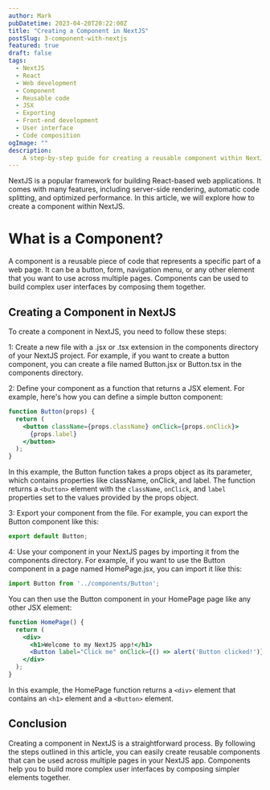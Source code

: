 ```yaml
---
author: Mark
pubDatetime: 2023-04-20T20:22:00Z
title: "Creating a Component in NextJS"
postSlug: 3-component-with-nextjs
featured: true
draft: false
tags:
  - NextJS
  - React
  - Web development
  - Component
  - Reusable code
  - JSX
  - Exporting
  - Front-end development
  - User interface
  - Code composition
ogImage: ""
description:
    A step-by-step guide for creating a reusable component within NextJS, including an example of how to define the component as a function that returns a JSX element and export it from a file.
---
```


NextJS is a popular framework for building React-based web applications. It comes with many features, including server-side rendering, automatic code splitting, and optimized performance. In this article, we will explore how to create a component within NextJS.

# What is a Component?
A component is a reusable piece of code that represents a specific part of a web page. It can be a button, form, navigation menu, or any other element that you want to use across multiple pages. Components can be used to build complex user interfaces by composing them together.

## Creating a Component in NextJS

To create a component in NextJS, you need to follow these steps:

 1: Create a new file with a .jsx or .tsx extension in the components directory of your NextJS project. For example, if you want to create a button component, you can create a file named Button.jsx or Button.tsx in the components directory.

 2: Define your component as a function that returns a JSX element. For example, here's how you can define a simple button component:

```jsx
function Button(props) {
  return (
    <button className={props.className} onClick={props.onClick}>
      {props.label}
    </button>
  );
}
```

In this example, the Button function takes a props object as its parameter, which contains properties like className, onClick, and label. The function returns a `<button>` element with the `className`, `onClick`, and `label` properties set to the values provided by the props object.

 3: Export your component from the file. For example, you can export the Button component like this:

```jsx
export default Button;
```

 4: Use your component in your NextJS pages by importing it from the components directory. For example, if you want to use the Button component in a page named HomePage.jsx, you can import it like this:
```jsx
import Button from '../components/Button';
```

You can then use the Button component in your HomePage page like any other JSX element:

```jsx
function HomePage() {
  return (
    <div>
      <h1>Welcome to my NextJS app!</h1>
      <Button label="Click me" onClick={() => alert('Button clicked!')} />
    </div>
  );
}
```

In this example, the HomePage function returns a `<div>` element that contains an `<h1>` element and a `<Button>` element.

## Conclusion

Creating a component in NextJS is a straightforward process. By following the steps outlined in this article, you can easily create reusable components that can be used across multiple pages in your NextJS app. Components help you to build more complex user interfaces by composing simpler elements together.
